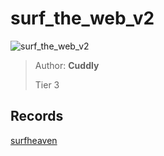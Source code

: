 
# surf_the_web_v2

![surf_the_web_v2](https://raw.githubusercontent.com/Sayt123/SurfMapPics/Maps-and-bonuses/csgo/surf_the_web_v2.jpg)

> Author: **Cuddly**
>
> Tier 3

## Records

[surfheaven](https://surfheaven.eu/map/surf_the_web_v2)
